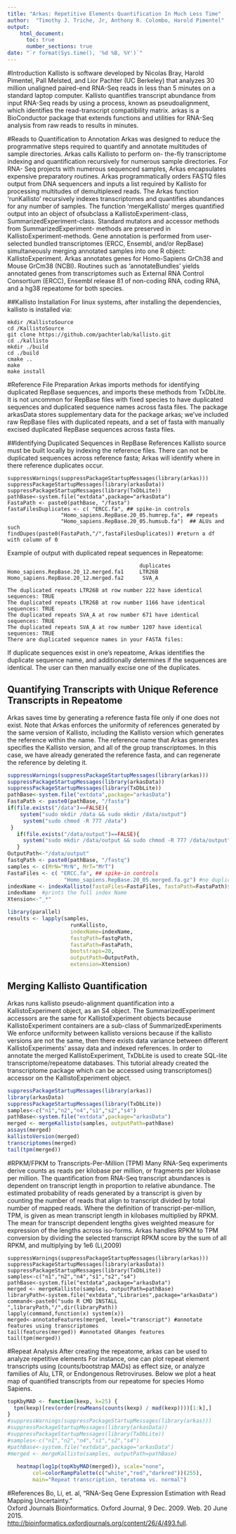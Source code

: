 ```yaml
---
title: "Arkas: Repetitive Elements Quantification In Much Less Time"
author:  "Timothy J. Triche, Jr, Anthony R. Colombo, Harold Pimentel"
output: 
    html_document:
      toc: true
      number_sections: true
date: "`r format(Sys.time(), '%d %B, %Y')`"
---
```

          
#Introduction
Kallisto is software developed by Nicolas Bray, Harold Pimentel, Pall Melsted, and Lior Pachter (UC Berkeley) that analyzes 30 million unaligned paired-end RNA-Seq reads in less than 5 minutes on a standard laptop computer.   Kallisto quantifies transcript abundance from input RNA-Seq reads by using a process, known as pseudoalignment, which identifies the read-transcript compatibility matrix. arkas is a BioConductor package that extends functions and utilities for RNA-Seq analysis from raw reads to results in minutes.

#Reads to Quantification to Annotation
Arkas was designed to reduce the programmative steps required to quantify and annotate multitudes of sample directories. Arkas calls Kallisto to perform on- the-fly transcriptome indexing and quantification recursively for numerous sample directories. For RNA- Seq projects with numerous sequenced samples, Arkas encapsulates expensive preparatory routines. Arkas programmatically orders FASTQ files output from DNA sequencers and inputs a list required by
Kallisto for processing multitudes of demultiplexed reads. The Arkas function 'runKallisto' recursively indexes transcriptomes and quantifies abundances for any number of samples. The function 'mergeKallisto' merges quantified output into an object of ofsubclass a KallistoExperiment-class, SummarizedExperiment-class. Standard mutators and accessor methods from SummarizedExperiment- methods are preserved in KallistoExperiment-methods. Gene annotation is performed from user-selected bundled transcriptomes (ERCC, Ensembl, and/or
RepBase) simultaneously merging annotated samples into one R object: KallistoExperiment. Arkas annotates genes for Homo-Sapiens GrCh38 and Mouse GrCm38 (NCBI). Routines such as 'annotateBundles' yields annotated genes from transcriptomes such as External RNA Control Consortium (ERCC), Ensembl release 81 of non-coding RNA, coding RNA, and a hg38 repeatome for both species.

##Kallisto Installation
For linux systems, after installing the dependencies, kallisto is installed via:
```
mkdir /KallistoSource           
cd /KallistoSource             
git clone https://github.com/pachterlab/kallisto.git         
cd ./kallisto       
mkdir ./build        
cd ./build       
cmake ..              
make          
make install   
```     

#Reference File Preparation
Arkas imports methods for identifying duplicated RepBase sequences, and imports these methods from TxDbLite.   It is not uncommon for RepBase files with fixed species to have duplicated sequences and duplicated sequence names across fasta files.   The package arkasData stores supplementary data for the package arkas; we've included raw RepBase files with duplicated repeats, and a set of fasta with manually excised duplicated RepBase sequences across fasta files.
    
##Identifying Duplicated Sequences in RepBase References
Kallisto source must be built locally by indexing the reference files.  There can not be duplicated sequences across reference fasta; Arkas will identify where in there reference duplicates occur.

```
suppressWarnings(suppressPackageStartupMessages(library(arkas)))    
suppressPackageStartupMessages(library(arkasData))       
suppressPackageStartupMessages(library(TxDbLite))      
pathBase<-system.file("extdata",package="arkasData")       
FastaPath <- paste0(pathBase, "/fasta")
fastaFilesDuplicates <- c( "ERCC.fa", ## spike-in controls             
                 "Homo_sapiens.RepBase.20_05.humrep.fa", ## repeats         
                 "Homo_sapiens.RepBase.20_05.humsub.fa")  ## ALUs and such             
findDupes(paste0(FastaPath,"/",fastaFilesDuplicates)) #return a df with column of 0 
```

Example of output with duplicated repeat sequences in Repeatome:    
```  
                                          duplicates
Homo_sapiens.RepBase.20_12.merged.fa1     LTR26B
Homo_sapiens.RepBase.20_12.merged.fa2      SVA_A

The duplicated repeats LTR26B at row number 222 have identical sequences: TRUE     
The duplicated repeats LTR26B at row number 1166 have identical sequences: TRUE    
The duplicated repeats SVA_A at row number 671 have identical sequences: TRUE     
The duplicated repeats SVA_A at row number 1207 have identical sequences: TRUE     
There are duplicated sequence names in your FASTA files:    

```
If duplicate sequences exist in one's repeatome, Arkas identifies the duplicate sequence name, and additionally determines if the sequences are identical.  The user can then manually excise one of the duplicates.

## Quantifying Transcripts with Unique Reference Transcripts in Repeatome
   Arkas saves time by generating a reference fasta file only if one does not exist. Note that Arkas enforces the uniformity of references generated by the same version of Kallisto, including the Kallisto version which generates the reference within the name.  The reference name that Arkas generates specifies the Kallisto version, and all of the group transcriptomes.  In this case, we have already generated the reference fasta, and can regenerate the reference by deleting it.
```r
suppressWarnings(suppressPackageStartupMessages(library(arkas)))
suppressPackageStartupMessages(library(arkasData))
suppressPackageStartupMessages(library(TxDbLite))
pathBase<-system.file("extdata",package="arkasData")
FastaPath <- paste0(pathBase, "/fasta")
if(file.exists("/data")==FALSE){
    system("sudo mkdir /data && sudo mkdir /data/output")
     system("sudo chmod -R 777 /data")
 }
   if(file.exists("/data/output")==FALSE){
     system("sudo mkdir /data/output && sudo chmod -R 777 /data/output")
   }
OutputPath<-"/data/output"
fastqPath <- paste0(pathBase, "/fastq")
samples <- c(MrN="MrN", MrT="MrT")
FastaFiles <- c( "ERCC.fa", ## spike-in controls                    
                  "Homo_sapiens.RepBase.20_05.merged.fa.gz") #no duplicates
indexName <- indexKallisto(fastaFiles=FastaFiles, fastaPath=FastaPath)$indexName
indexName  #prints the full index Name
Xtension<-"_*"

library(parallel)
results <- lapply(samples, 
                    runKallisto,
                    indexName=indexName,
                    fastqPath=fastqPath,
                    fastaPath=FastaPath,
                    bootstraps=20,
                    outputPath=OutputPath,
                    extension=Xtension)
```


## Merging Kallisto Quantification

Arkas runs kallisto pseudo-alignment quantification into a KallistoExperiment object, as an S4 object.  The SummarizedExperiment accessors are the same for KallistoExperiment objects because KallistoExperiment containers are a sub-class of SummarizedExperiments
 We enforce uniformity between kallisto versions because if the kallisto versions are not the same, then there exists data variance between different KallistoExperiments' assay data and indexed references.  In order to annotate the merged KallistoExperiment, TxDbLite is used to create SQL-lite transcriptome/repeatome databases.  This tutorial already created the transcriptome package which can be accessed using transcriptomes() accessor on the KallistoExperiment object.

```r
suppressPackageStartupMessages(library(arkas))
library(arkasData)
suppressPackageStartupMessages(library(TxDbLite))
samples<-c("n1","n2","n4","s1","s2","s4")
pathBase<-system.file("extdata",package="arkasData")
merged <- mergeKallisto(samples, outputPath=pathBase)
assays(merged)      
kallistoVersion(merged)     
transcriptomes(merged)
tail(tpm(merged))   
```

#RPKM/FPKM to Transcripts-Per-Million (TPM) 
Many RNA-Seq experiments derive counts as reads per
kilobase per million, or fragments per kilobase per million. The quantification from RNA-Seq transcript abundances is dependent on transcript length in proportion to relative abundance. The estimated probability of reads generated by a transcript is given by counting the number of reads that align to transcript divided by total number of mapped reads. Where the definition of transcript-per-million, TPM, is given as mean transcript length in kilobases multiplied by RPKM. The mean for transcript dependent lengths gives weighted measure for expression of the lengths across iso-forms. Arkas handles RPKM to TPM conversion by dividing the selected transcript RPKM score by the sum of all RPKM, and multiplying by 1e6 (Li,2009)

```
suppressWarnings(suppressPackageStartupMessages(library(arkas)))
suppressPackageStartupMessages(library(arkasData))
suppressPackageStartupMessages(library(TxDbLite))
samples<-c("n1","n2","n4","s1","s2","s4")
pathBase<-system.file("extdata",package="arkasData")
merged <- mergeKallisto(samples, outputPath=pathBase)
libraryPath<-system.file("extdata","Libraries",package="arkasData")
command<-paste0("sudo R CMD INSTALL ",libraryPath,"/",dir(libraryPath))
lapply(command,function(x) system(x))
merged<-annotateFeatures(merged, level="transcript") #annotate features using transcriptomes
tail(features(merged)) #annotated GRanges features
tail(tpm(merged))
```



#Repeat Analysis
 After creating the repeatome, arkas can be used to analyze repetitive elements
 For instance, one can plot repeat element transcripts using (counts/bootstrap MADs) as effect size, or analyze families of Alu, LTR, or Endongenous Retroviruses.  Below we plot a heat map of quantified transcripts from our repeatome for species Homo Sapiens.
```r
topKbyMAD <- function(kexp, k=25) {
  tpm(kexp)[rev(order(rowMeans(counts(kexp) / mad(kexp))))[1:k],]
}
#suppressWarnings(suppressPackageStartupMessages(library(arkas)))
#suppressPackageStartupMessages(library(arkasData))
#suppressPackageStartupMessages(library(TxDbLite))
#samples<-c("n1","n2","n4","s1","s2","s4")
#pathBase<-system.file("extdata",package="arkasData")
#merged <- mergeKallisto(samples, outputPath=pathBase)
 
   heatmap(log1p(topKbyMAD(merged)), scale="none", 
        col=colorRampPalette(c("white","red","darkred"))(255),
        main="Repeat transcription, teratoma vs. normal")

```


#References
Bo, Li, et. al, "RNA-Seq Gene Expression Estimation with Read Mapping Uncertainty."  
Oxford Journals Bioinformatics. Oxford Journal, 9 Dec. 2009. Web. 20 June 2015.   
<http://bioinformatics.oxfordjournals.org/content/26/4/493.full>.

